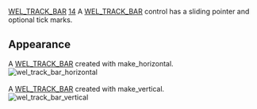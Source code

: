 [[Property:title|WEL_TRACK_BAR]]
[[Property:weight|14]]
A [[ref:libraries/wel/reference/wel_track_bar_chart|WEL_TRACK_BAR]]  control has a sliding pointer and optional tick marks.

==Appearance==
A [[ref:libraries/wel/reference/wel_track_bar_chart|WEL_TRACK_BAR]]  created with <eiffel>make_horizontal</eiffel>. <br/>
 [[Image:wel-track-bar-horizontal|wel_track_bar_horizontal]]  <br/>
<br/>
A [[ref:libraries/wel/reference/wel_track_bar_chart|WEL_TRACK_BAR]]  created with <eiffel>make_vertical</eiffel>. <br/>
 [[Image:wel-track-bar-vertical|wel_track_bar_vertical]]  



